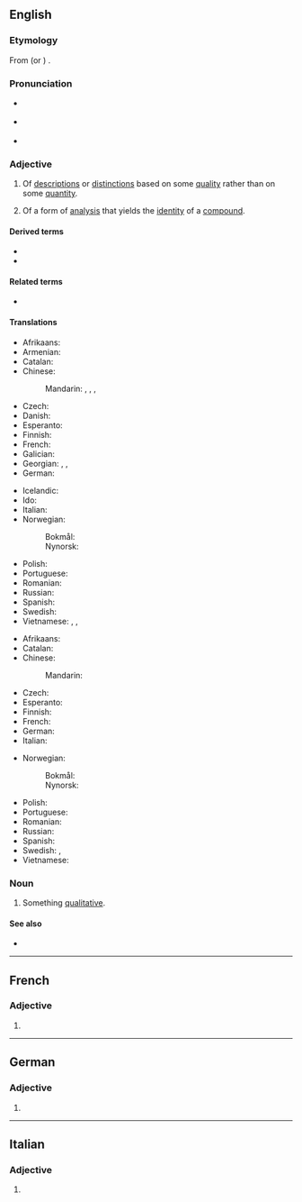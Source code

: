 ==English==

===Etymology===
From {{der|en|LL.|-}} (or {{cog|ML.|-}}{{attention|la|to be checked}}) {{m|la|quālitātīvus}}.

===Pronunciation===
* {{a|GA}} {{IPA|/ˈkwɑl.ɪˌteɪ.tɪv/|lang=en}}
* {{a|RP}} {{IPA|/ˈkwɒl.ɪ.tə.tɪv/|lang=en}}
* {{hyphenation|qual|i|ta|tive|lang=en}}

===Adjective===
{{en-adj}}

# Of [[description]]s or [[distinction]]s based on some [[quality]] rather than on some [[quantity]].
# {{lb|en|chemistry}} Of a form of [[analysis]] that yields the [[identity]] of a [[compound]].

====Derived terms====
* {{l|en|qualitatively}}
* {{l|en|qualitativeness}}

====Related terms====
* {{l|en|quality}}

====Translations====
{{trans-top|of descriptions or distinctions based on some quality rather than on some quantity}}
* Afrikaans: {{t|af|kwalitatief}}
* Armenian: {{t+|hy|որակական}}
* Catalan: {{t|ca|qualitatiu}}
* Chinese:
*: Mandarin: {{t|cmn|[[性質]][[的]]}}, {{t|cmn|[[性质]][[的]]|tr=xìngzhì de}}, {{t|cmn|[[質]][[的]]}}, {{t|cmn|[[質]][[质]]|tr=zhì de}}
* Czech: {{t+|cs|kvalitativní}}
* Danish: {{t+|da|kvalitativ}}
* Esperanto: {{t|eo|kvalita}}
* Finnish: {{t+|fi|laadullinen}}
* French: {{t+|fr|qualitatif}}
* Galician: {{t|gl|cualitativo|m}}
* Georgian: {{t|ka|კვალიტატიური}}, {{t|ka|ხარისხობრივი}}, {{t|ka|თვისობრივი}}
* German: {{t+|de|qualitativ}}
{{trans-mid}}
* Icelandic: {{t|is|eigindlegur}}
* Ido: {{t+|io|qualesala}}
* Italian: {{t+|it|qualitativo}}
* Norwegian:
*: Bokmål: {{t|nb|kvalitativ}}
*: Nynorsk: {{t|nn|kvalitativ}}
* Polish: {{t+|pl|jakościowy}}
* Portuguese: {{t+|pt|qualitativo}}
* Romanian: {{t+|ro|calitativ|m|n}}
* Russian: {{t+|ru|ка́чественный}}
* Spanish: {{t+|es|cualitativo}}
* Swedish: {{t+|sv|kvalitativ}}
* Vietnamese: {{t+|vi|tính chất }}, {{t+|vi|chất }}, {{t+|vi|phẩm chất }}
{{trans-bottom}}

{{trans-top|(chemistry) of a form of analysis that yields the identity of a compound}}
* Afrikaans: {{t|af|kwalitatief}}
* Catalan: {{t|ca|qualitatiu}}
* Chinese:
*: Mandarin: {{t|cmn|[[定性]][[的]]|tr=dìngxìng de}}
* Czech: {{t+|cs|kvalitativní}}
* Esperanto: {{t-needed|eo}}
* Finnish: {{t+|fi|kvalitatiivinen}}
* French: {{t-needed|fr}}
* German: {{t+|de|qualitativ}}
* Italian: {{t+|it|qualitativo|m}}
{{trans-mid}}
* Norwegian:
*: Bokmål: {{t|nb|kvalitativ}}
*: Nynorsk: {{t|nn|kvalitativ}}
* Polish: {{t+|pl|jakościowy}}
* Portuguese: {{t+|pt|qualitativo}}
* Romanian: {{t+|ro|calitativ}}
* Russian: {{t+|ru|ка́чественный}}
* Spanish: {{t+|es|cualitativo|m}}
* Swedish: {{t+|sv|kvalitativ|c}}, {{t+|sv|kvalitativt|n}}
* Vietnamese: {{t+|vi|định tính}}
{{trans-bottom}}

===Noun===
{{en-noun}}

# Something [[qualitative#Adjective|qualitative]].

====See also====
* {{l|en|quantitative}}

----

==French==

===Adjective===
{{head|fr|adjective form}}

# {{feminine singular of|qualitatif|lang=fr}}

----

==German==

===Adjective===
{{head|de|adjective form}}

# {{de-inflected form of|qualitativ}}

----

==Italian==

===Adjective===
{{head|it|adjective form}}

# {{inflection of|qualitativo||f|p|lang=it}}